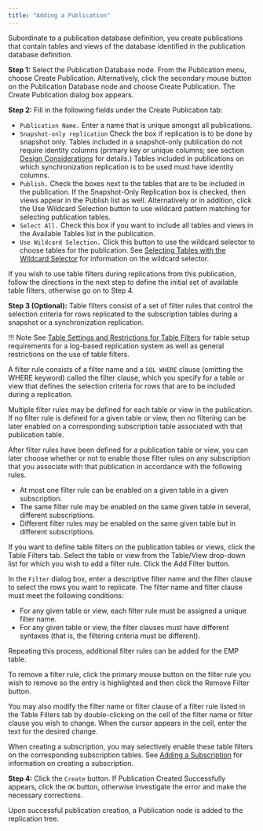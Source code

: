 ```yaml
---
title: "Adding a Publication"
---
```


<div id="adding_publication" class="registered_link"></div>

Subordinate to a publication database definition, you create publications that contain tables and views of the database identified in the publication database definition.

**Step 1:** Select the Publication Database node. From the Publication menu, choose Create Publication. Alternatively, click the secondary mouse button on the Publication Database node and choose Create Publication. The Create Publication dialog box appears.

**Step 2:** Fill in the following fields under the Create Publication tab:

-   `Publication Name.` Enter a name that is unique amongst all publications.
-   `Snapshot-only replication` Check the box if replication is to be done by snapshot only. Tables included in a snapshot-only publication do not require identity columns (primary key or unique columns; see section [Design Considerations](../../02_overview/04_design_replication_system/02_design_considerations/#design_considerations) for details.) Tables included in publications on which synchronization replication is to be used must have identity columns.
-   `Publish.` Check the boxes next to the tables that are to be included in the publication. If the Snapshot-Only Replication box is checked, then views appear in the Publish list as well. Alternatively or in addition, click the Use Wildcard Selection button to use wildcard pattern matching for selecting publication tables.
-   `Select All.` Check this box if you want to include all tables and views in the Available Tables list in the publication.
-   `Use Wildcard Selection.` Click this button to use the wildcard selector to choose tables for the publication. See [Selecting Tables with the Wildcard Selector](../../07_common_operations/01_select_tables_wildcard_selector/#select_tables_wildcard_selector) for information on the wildcard selector.

If you wish to use table filters during replications from this publication, follow the directions in the next step to define the initial set of available table filters, otherwise go on to Step 4.

**Step 3 (Optional):** Table filters consist of a set of filter rules that control the selection criteria for rows replicated to the subscription tables during a snapshot or a synchronization replication.

!!! Note
    See [Table Settings and Restrictions for Table Filters](../../07_common_operations/01_select_tables_wildcard_selector/#wildcard_selector_patterns) for table setup requirements for a log-based replication system as well as general restrictions on the use of table filters.

A filter rule consists of a filter name and a `SQL WHERE` clause (omitting the WHERE keyword) called the filter clause, which you specify for a table or view that defines the selection criteria for rows that are to be included during a replication.

Multiple filter rules may be defined for each table or view in the publication. If no filter rule is defined for a given table or view, then no filtering can be later enabled on a corresponding subscription table associated with that publication table.

After filter rules have been defined for a publication table or view, you can later choose whether or not to enable those filter rules on any subscription that you associate with that publication in accordance with the following rules.

-   At most one filter rule can be enabled on a given table in a given subscription.
-   The same filter rule may be enabled on the same given table in several, different subscriptions.
-   Different filter rules may be enabled on the same given table but in different subscriptions.

If you want to define table filters on the publication tables or views, click the Table Filters tab. Select the table or view from the Table/View drop-down list for which you wish to add a filter rule. Click the Add Filter button.

In the `Filter` dialog box, enter a descriptive filter name and the filter clause to select the rows you want to replicate. The filter name and filter clause must meet the following conditions:

-   For any given table or view, each filter rule must be assigned a unique filter name.
-   For any given table or view, the filter clauses must have different syntaxes (that is, the filtering criteria must be different).

Repeating this process, additional filter rules can be added for the EMP table. 

To remove a filter rule, click the primary mouse button on the filter rule you wish to remove so the entry is highlighted and then click the Remove Filter button.

You may also modify the filter name or filter clause of a filter rule listed in the Table Filters tab by double-clicking on the cell of the filter name or filter clause you wish to change. When the cursor appears in the cell, enter the text for the desired change.

When creating a subscription, you may selectively enable these table filters on the corresponding subscription tables. See [Adding a Subscription](../03_creating_subscription/03_adding_subscription/#adding_subscription) for information on creating a subscription.

**Step 4:** Click the `Create` button. If Publication Created Successfully appears, click the `OK` button, otherwise investigate the error and make the necessary corrections.

Upon successful publication creation, a Publication node is added to the replication tree.
